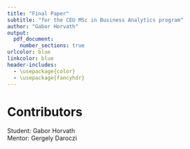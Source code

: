 ```yaml
---
title: "Final Paper"
subtitle: "for the CEU MSc in Business Analytics program"
author: "Gabor Horvath"
output: 
  pdf_document:
    number_sections: true
urlcolor: blue
linkcolor: blue
header-includes:
  - \usepackage{color}
  - \usepackage{fancyhdr}
---
```

\pagenumbering{gobble}
\newpage
\pagenumbering{arabic}
\pagestyle{fancy}
\fancyhf{}
\fancyhead[C]{\thetitle}
\fancyfoot[C]{\thepage}
\renewcommand{\footrulewidth}{0.4pt}
<!--

```r
# knitr::opts_chunk$set(echo = TRUE)
# source("../udf.R")
# suppressPackageStartupMessages(loadLibraries())
```


```r

# doc = pptx( )

# Slide 1 : Title slide
#+++++++++++++++++++++++
# doc <- addSlide(doc, "Title Slide")
# doc <- addTitle(doc,"Create a PowerPoint document from R software")
# doc <- addSubtitle(doc, "R and ReporteRs package")
# doc <- addDate(doc)
# doc <- addFooter(doc, "Isaac Newton")
# doc <- addPageNumber(doc, "1/4")

# Slide 2 : Add plot
#+++++++++++++++++++++++
# doc <- addSlide(doc, "Title and Content")
# doc <- addTitle(doc, "Bar plot")
# plotFunc<- function(){
#   barplot(VADeaths, beside = TRUE,
#           col = c("lightblue", "mistyrose", "lightcyan",
#                   "lavender", "cornsilk"),
#   legend = rownames(VADeaths), ylim = c(0, 100))
#   title(main = "Death Rates in Virginia", font.main = 4)
# }
# doc <- addPlot(doc, plotFunc )
# doc <- addPageNumber(doc, "2/4")

# Slide 3 : Add table 
#+++++++++++++++++++++++
# doc <- addSlide(doc, "Two Content")
# doc <- addTitle(doc,"iris data sets")
# doc <- addFlexTable(doc, FlexTable(iris[1:10,] ))
# doc <- addParagraph(doc, "iris data set gives the measurements in centimeters of the variables sepal length and width and petal length and width, respectively, for 50 flowers from each of 3 species of iris. The species are Iris setosa, versicolor, and virginica.")
# doc <- addPageNumber(doc, "3/4")

# Silde 4 : Add R script
#+++++++++++++++++++++
# doc <- addSlide(doc, "Content with Caption")
# doc <- addTitle(doc, "R Script for histogram plot")
# doc <- addPlot(doc, function() hist(iris$Sepal.Width, col=4))
# r_code ="data(iris)
# hist(iris$Sepal.Width, col = 4)"
# doc <- addRScript(doc, text=r_code)

# write the document 
# writeDoc(doc, "r-reporters-powerpoint.pptx" )

```

-->

# Contributors

Student: Gabor Horvath  
Mentor: Gergely Daroczi